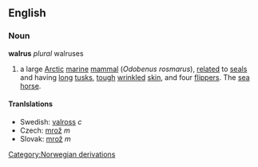 ==English==
===Noun===
'''walrus''' ''plural'' walruses
# a large [[Arctic]] [[marine]] [[mammal]] (''Odobenus rosmarus''), [[relate]]d to [[seal]]s and having [[long]] [[tusk]]s, [[tough]] [[wrinkle]]d [[skin]], and four [[flipper]]s. The [[sea horse]].

====Tranlslations====
*Swedish: [[valross]] ''c''
*Czech: [[mrož]]  ''m''
*Slovak: [[mrož]]  ''m''
[[Category:Norwegian derivations]]